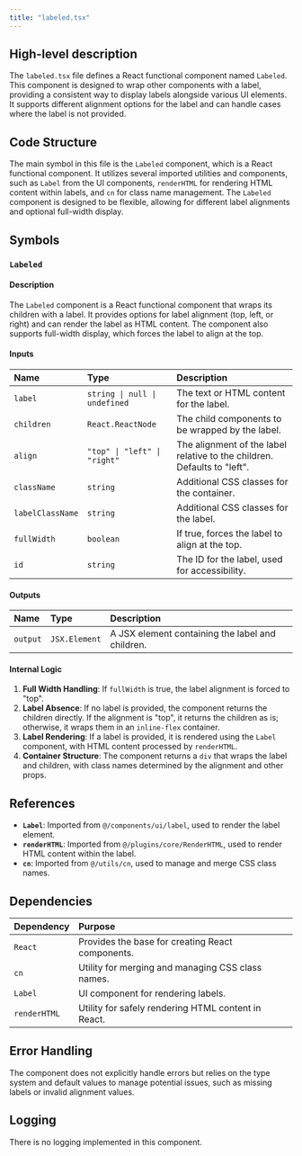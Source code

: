 ```yaml
---
title: "labeled.tsx"
---
```


## High-level description

The `labeled.tsx` file defines a React functional component named `Labeled`. This component is designed to wrap other components with a label, providing a consistent way to display labels alongside various UI elements. It supports different alignment options for the label and can handle cases where the label is not provided.

## Code Structure

The main symbol in this file is the `Labeled` component, which is a React functional component. It utilizes several imported utilities and components, such as `Label` from the UI components, `renderHTML` for rendering HTML content within labels, and `cn` for class name management. The `Labeled` component is designed to be flexible, allowing for different label alignments and optional full-width display.

## Symbols

### `Labeled`
#### Description
The `Labeled` component is a React functional component that wraps its children with a label. It provides options for label alignment (top, left, or right) and can render the label as HTML content. The component also supports full-width display, which forces the label to align at the top.

#### Inputs
| Name          | Type                | Description                                      |
|:--------------|:--------------------|:-------------------------------------------------|
| `label`       | `string \| null \| undefined` | The text or HTML content for the label.          |
| `children`    | `React.ReactNode`   | The child components to be wrapped by the label. |
| `align`       | `"top" \| "left" \| "right"` | The alignment of the label relative to the children. Defaults to "left". |
| `className`   | `string`            | Additional CSS classes for the container.        |
| `labelClassName` | `string`         | Additional CSS classes for the label.            |
| `fullWidth`   | `boolean`           | If true, forces the label to align at the top.   |
| `id`          | `string`            | The ID for the label, used for accessibility.    |

#### Outputs
| Name     | Type              | Description                                      |
|:---------|:------------------|:-------------------------------------------------|
| `output` | `JSX.Element`     | A JSX element containing the label and children. |

#### Internal Logic
1. **Full Width Handling**: If `fullWidth` is true, the label alignment is forced to "top".
2. **Label Absence**: If no label is provided, the component returns the children directly. If the alignment is "top", it returns the children as is; otherwise, it wraps them in an `inline-flex` container.
3. **Label Rendering**: If a label is provided, it is rendered using the `Label` component, with HTML content processed by `renderHTML`.
4. **Container Structure**: The component returns a `div` that wraps the label and children, with class names determined by the alignment and other props.

## References

- **`Label`**: Imported from `@/components/ui/label`, used to render the label element.
- **`renderHTML`**: Imported from `@/plugins/core/RenderHTML`, used to render HTML content within the label.
- **`cn`**: Imported from `@/utils/cn`, used to manage and merge CSS class names.

## Dependencies

| Dependency | Purpose                                                  |
|:-----------|:---------------------------------------------------------|
| `React`    | Provides the base for creating React components.         |
| `cn`       | Utility for merging and managing CSS class names.        |
| `Label`    | UI component for rendering labels.                       |
| `renderHTML` | Utility for safely rendering HTML content in React.    |

## Error Handling

The component does not explicitly handle errors but relies on the type system and default values to manage potential issues, such as missing labels or invalid alignment values.

## Logging

There is no logging implemented in this component.